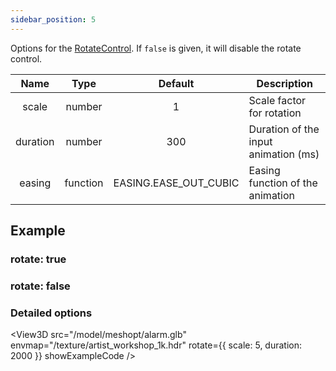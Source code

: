```yaml
---
sidebar_position: 5
---
```



<OptionDescriptor type="boolean | RotateControlOptions" defaultVal="true" />

Options for the [RotateControl](/docs/api/RotateControl).
If `false` is given, it will disable the rotate control.

|Name|Type|Default|Description|
|:---:|:---:|:---:|---|
|scale|number|1|Scale factor for rotation|
|duration|number|300|Duration of the input animation (ms)|
|easing|function|EASING.EASE_OUT_CUBIC|Easing function of the animation|

## Example
### rotate: true
<View3D src="/model/meshopt/alarm.glb" envmap="/texture/artist_workshop_1k.hdr" rotate={true} showExampleCode />

### rotate: false
<View3D src="/model/meshopt/alarm.glb" envmap="/texture/artist_workshop_1k.hdr" rotate={false} showExampleCode />

### Detailed options
<View3D src="/model/meshopt/alarm.glb" envmap="/texture/artist_workshop_1k.hdr" rotate={{
  scale: 5,
  duration: 2000
}} showExampleCode />
